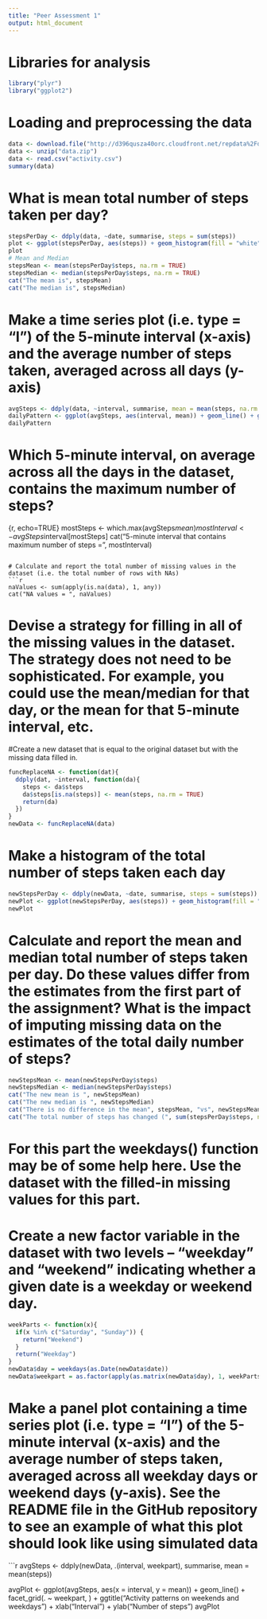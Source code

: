 ```yaml
---
title: "Peer Assessment 1"
output: html_document
---
```

# Libraries for analysis
```r
library("plyr")
library("ggplot2")
```

# Loading and preprocessing the data
```r
data <- download.file("http://d396qusza40orc.cloudfront.net/repdata%2Fdata%2Factivity.zip", "data.zip")
data <- unzip("data.zip")
data <- read.csv("activity.csv")
summary(data)
```

# What is mean total number of steps taken per day?
```r
stepsPerDay <- ddply(data, ~date, summarise, steps = sum(steps))
plot <- ggplot(stepsPerDay, aes(steps)) + geom_histogram(fill = "white", color = "black") + ggtitle("Total Number of Steps per Day") + xlab("Steps per Day") + ylab("Count")
plot
# Mean and Median
stepsMean <- mean(stepsPerDay$steps, na.rm = TRUE)
stepsMedian <- median(stepsPerDay$steps, na.rm = TRUE)
cat("The mean is", stepsMean)
cat("The median is", stepsMedian)
```

# Make a time series plot (i.e. type = "l") of the 5-minute interval (x-axis) and the average number of steps taken, averaged across all days (y-axis)
```r
avgSteps <- ddply(data, ~interval, summarise, mean = mean(steps, na.rm = TRUE))
dailyPattern <- ggplot(avgSteps, aes(interval, mean)) + geom_line() + ggtitle("Average Daily Activity Pattern") + xlab("Interval") + ylab("Number of Steps")
dailyPattern
```

# Which 5-minute interval, on average across all the days in the dataset, contains the maximum number of steps?
{r, echo=TRUE}
mostSteps <- which.max(avgSteps$mean)
mostInterval <- avgSteps$interval[mostSteps]
cat("5-minute interval that contains maximum number of steps = ", mostInterval)
```

# Calculate and report the total number of missing values in the dataset (i.e. the total number of rows with NAs)
```r
naValues <- sum(apply(is.na(data), 1, any))
cat("NA values = ", naValues)
```

# Devise a strategy for filling in all of the missing values in the dataset. The strategy does not need to be sophisticated. For example, you could use the mean/median for that day, or the mean for that 5-minute interval, etc.
#Create a new dataset that is equal to the original dataset but with the missing data filled in.
```r
funcReplaceNA <- function(dat){
  ddply(dat, ~interval, function(da){
    steps <- da$steps
    da$steps[is.na(steps)] <- mean(steps, na.rm = TRUE)
    return(da)
  })
}
newData <- funcReplaceNA(data)
```

# Make a histogram of the total number of steps taken each day
```r
newStepsPerDay <- ddply(newData, ~date, summarise, steps = sum(steps))
newPlot <- ggplot(newStepsPerDay, aes(steps)) + geom_histogram(fill = "white", color = "black") + ggtitle("Total Number of Steps per Day (New)") + xlab("Steps per Day")
newPlot
```

# Calculate and report the mean and median total number of steps taken per day. Do these values differ from the estimates from the first part of the assignment? What is the impact of imputing missing data on the estimates of the total daily number of steps?
```r
newStepsMean <- mean(newStepsPerDay$steps)
newStepsMedian <- median(newStepsPerDay$steps)
cat("The new mean is ", newStepsMean)
cat("The new median is ", newStepsMedian)
cat("There is no difference in the mean", stepsMean, "vs", newStepsMean,". The median is slightly different", stepsMedian, "vs", newStepsMedian,".")
cat("The total number of steps has changed (", sum(stepsPerDay$steps, na.rm = TRUE), "vs", sum(newStepsPerDay$steps),").")
```

# For this part the weekdays() function may be of some help here. Use the dataset with the filled-in missing values for this part.
# Create a new factor variable in the dataset with two levels – “weekday” and “weekend” indicating whether a given date is a weekday or weekend day.
```r
weekParts <- function(x){
  if(x %in% c("Saturday", "Sunday")) {
    return("Weekend")
  }
  return("Weekday")
}
newData$day = weekdays(as.Date(newData$date))
newData$weekpart = as.factor(apply(as.matrix(newData$day), 1, weekParts))
```
# Make a panel plot containing a time series plot (i.e. type = "l") of the 5-minute interval (x-axis) and the average number of steps taken, averaged across all weekday days or weekend days (y-axis). See the README file in the GitHub repository to see an example of what this plot should look like using simulated data
```r
avgSteps <- ddply(newData, .(interval, weekpart), summarise, mean = mean(steps))

avgPlot <- ggplot(avgSteps, aes(x = interval, y = mean)) + geom_line() + facet_grid(. ~ weekpart, ) + ggtitle("Activity patterns on weekends and weekdays") + xlab("Interval") + ylab("Number of steps")
avgPlot